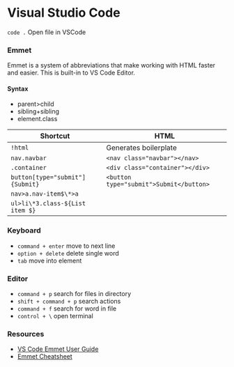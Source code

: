 # Visual Studio Code

`code .` Open file in VSCode

### Emmet

Emmet is a system of abbreviations that make working with HTML faster and easier. This is built-in to VS Code Editor.

#### Syntax

- parent>child
- sibling+sibling
- element.class

| Shortcut                        | HTML                                    |
| ------------------------------- | --------------------------------------- |
| `!html `                        | Generates boilerplate                   |
| `nav.navbar `                   | `<nav class="navbar"></nav>`            |
| `.container  `                  | `<div class="container"></div>`         |
| `button[type="submit"]{Submit}` | `<button type="submit">Submit</button>` |
| `nav>a.nav-item$\*>a   `        |                                         |
| `ul>li\*3.class-${List item $}` |                                         |

### Keyboard

- `command + enter` move to next line
- `option + delete` delete single word
- `tab` move into element

### Editor

- `command + p` search for files in directory
- `shift + command + p` search actions
- `command + f` search for word in file
- `control + \` open terminal

### Resources

- [VS Code Emmet User Guide](https://code.visualstudio.com/docs/editor/emmet)
- [Emmet Cheatsheet](https://docs.emmet.io/cheat-sheet/)
